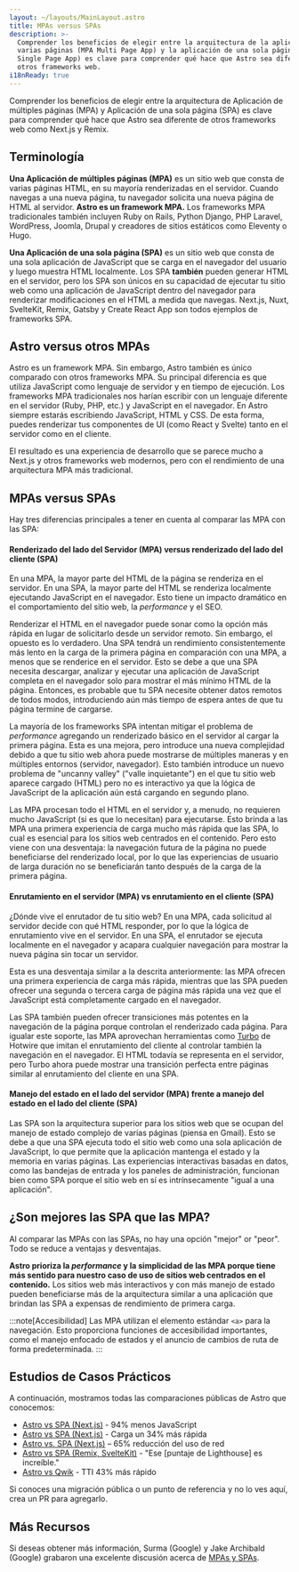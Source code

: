 ```yaml
---
layout: ~/layouts/MainLayout.astro
title: MPAs versus SPAs
description: >-
  Comprender los beneficios de elegir entre la arquitectura de la aplicación de
  varias páginas (MPA Multi Page App) y la aplicación de una sola página (SPA
  Single Page App) es clave para comprender qué hace que Astro sea diferente de
  otros frameworks web.
i18nReady: true
---
```


Comprender los beneficios de elegir entre la arquitectura de Aplicación de múltiples páginas (MPA) y Aplicación de una sola página (SPA) es clave para comprender qué hace que Astro sea diferente de otros frameworks web como Next.js y Remix.

## Terminología

**Una Aplicación de múltiples páginas (MPA)** es un sitio web que consta de varias páginas HTML, en su mayoría renderizadas en el servidor. Cuando navegas a una nueva página, tu navegador solicita una nueva página de HTML al servidor. **Astro es un framework MPA.** Los frameworks MPA tradicionales también incluyen Ruby on Rails, Python Django, PHP Laravel, WordPress, Joomla, Drupal y creadores de sitios estáticos como Eleventy o Hugo.

**Una Aplicación de una sola página (SPA)** es un sitio web que consta de una sola aplicación de JavaScript que se carga en el navegador del usuario y luego muestra HTML localmente. Los SPA **también** pueden generar HTML en el servidor, pero los SPA son únicos en su capacidad de ejecutar tu sitio web como una aplicación de JavaScript dentro del navegador para renderizar modificaciones en el HTML a medida que navegas. Next.js, Nuxt, SvelteKit, Remix, Gatsby y Create React App son todos ejemplos de frameworks SPA.

## Astro versus otros MPAs

Astro es un framework MPA. Sin embargo, Astro también es único comparado con otros frameworks MPA. Su principal diferencia es que utiliza JavaScript como lenguaje de servidor y en tiempo de ejecución. Los frameworks MPA tradicionales nos harían escribir con un lenguaje diferente en el servidor (Ruby, PHP, etc.) y JavaScript en el navegador. En Astro siempre estarás escribiendo JavaScript, HTML y CSS. De esta forma, puedes renderizar tus componentes de UI (como React y Svelte) tanto en el servidor como en el cliente.

El resultado es una experiencia de desarrollo que se parece mucho a Next.js y otros frameworks web modernos, pero con el rendimiento de una arquitectura MPA más tradicional.

## MPAs versus SPAs

Hay tres diferencias principales a tener en cuenta al comparar las MPA con las SPA:

#### Renderizado del lado del Servidor (MPA) versus renderizado del lado del cliente (SPA)

En una MPA, la mayor parte del HTML de la página se renderiza en el servidor. En una SPA, la mayor parte del HTML se renderiza localmente ejecutando JavaScript en el navegador. Esto tiene un impacto dramático en el comportamiento del sitio web, la _performance_ y el SEO.

Renderizar el HTML en el navegador puede sonar como la opción más rápida en lugar de solicitarlo desde un servidor remoto. Sin embargo, el opuesto es lo verdadero. Una SPA tendrá un rendimiento consistentemente más lento en la carga de la primera página en comparación con una MPA, a menos que se renderice en el servidor. Esto se debe a que una SPA necesita descargar, analizar y ejecutar una aplicación de JavaScript completa en el navegador solo para mostrar el más mínimo HTML de la página. Entonces, es probable que tu SPA necesite obtener datos remotos de todos modos, introduciendo aún más tiempo de espera antes de que tu página termine de cargarse.

La mayoría de los frameworks SPA intentan mitigar el problema de _performance_ agregando un renderizado básico en el servidor al cargar la primera página. Esta es una mejora, pero introduce una nueva complejidad debido a que tu sitio web ahora puede mostrarse de múltiples maneras y en múltiples entornos (servidor, navegador). Esto también introduce un nuevo problema de "uncanny valley" ("valle inquietante") en el que tu sitio web aparece cargado (HTML) pero no es interactivo ya que la lógica de JavaScript de la aplicación aún está cargando en segundo plano.

Las MPA procesan todo el HTML en el servidor y, a menudo, no requieren mucho JavaScript (si es que lo necesitan) para ejecutarse. Esto brinda a las MPA una primera experiencia de carga mucho más rápida que las SPA, lo cual es esencial para los sitios web centrados en el contenido. Pero esto viene con una desventaja: la navegación futura de la página no puede beneficiarse del renderizado local, por lo que las experiencias de usuario de larga duración no se beneficiarán tanto después de la carga de la primera página.

#### Enrutamiento en el servidor (MPA) vs enrutamiento en el cliente (SPA)

¿Dónde vive el enrutador de tu sitio web? En una MPA, cada solicitud al servidor decide con qué HTML responder, por lo que la lógica de enrutamiento vive en el servidor. En una SPA, el enrutador se ejecuta localmente en el navegador y acapara cualquier navegación para mostrar la nueva página sin tocar un servidor.

Esta es una desventaja similar a la descrita anteriormente: las MPA ofrecen una primera experiencia de carga más rápida, mientras que las SPA pueden ofrecer una segunda o tercera carga de página más rápida una vez que el JavaScript está completamente cargado en el navegador.

Las SPA también pueden ofrecer transiciones más potentes en la navegación de la página porque controlan el renderizado cada página. Para igualar este soporte, las MPA aprovechan herramientas como [Turbo](https://turbo.hotwired.dev/) de Hotwire que imitan el enrutamiento del cliente al controlar también la navegación en el navegador. El HTML todavía se representa en el servidor, pero Turbo ahora puede mostrar una transición perfecta entre páginas similar al enrutamiento del cliente en una SPA.

#### Manejo del estado en el lado del servidor (MPA) frente a manejo del estado en el lado del cliente (SPA)

Las SPA son la arquitectura superior para los sitios web que se ocupan del manejo de estado complejo de varias páginas (piensa en Gmail). Esto se debe a que una SPA ejecuta todo el sitio web como una sola aplicación de JavaScript, lo que permite que la aplicación mantenga el estado y la memoria en varias páginas. Las experiencias interactivas basadas en datos, como las bandejas de entrada y los paneles de administración, funcionan bien como SPA porque el sitio web en sí es intrínsecamente "igual a una aplicación".

## ¿Son mejores las SPA que las MPA?

Al comparar las MPAs con las SPAs, no hay una opción "mejor" or "peor". Todo se reduce a ventajas y desventajas.

**Astro prioriza la _performance_ y la simplicidad de las MPA porque tiene más sentido para nuestro caso de uso de sitios web centrados en el contenido.** Los sitios web más interactivos y con más manejo de estado pueden beneficiarse más de la arquitectura similar a una aplicación que brindan las SPA a expensas de rendimiento de primera carga.

:::note[Accesibilidad]
Las MPA utilizan el elemento estándar `<a>` para la navegación. Esto proporciona funciones de accesibilidad importantes, como el manejo enfocado de estados y el anuncio de cambios de ruta de forma predeterminada.
:::

## Estudios de Casos Prácticos

A continuación, mostramos todas las comparaciones públicas de Astro que conocemos:

- [Astro vs SPA (Next.js)](https://twitter.com/t3dotgg/status/1437195415439360003) - 94% menos JavaScript
- [Astro vs SPA (Next.js)](https://twitter.com/jlengstorf/status/1442707241627385860?lang=en) - Carga un 34% más rápida
- [Astro vs. SPA (Next.js)](https://vanntile.com/blog/next-to-astro) – 65% reducción del uso de red
- [Astro vs SPA (Remix, SvelteKit)](https://www.youtube.com/watch?v=2ZEMb_H-LYE&t=8163s) - "Ese [puntaje de Lighthouse] es increíble."
- [Astro vs Qwik](https://www.youtube.com/watch?v=2ZEMb_H-LYE&t=8504s) - TTI 43% más rápido


Si conoces una migración pública o un punto de referencia y no lo ves aquí, crea un PR para agregarlo.

## Más Recursos

Si deseas obtener más información, Surma (Google) y Jake Archibald (Google) grabaron una excelente discusión acerca de [MPAs y SPAs](https://www.youtube.com/watch?v=ivLhf3hq7eM).

